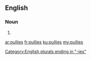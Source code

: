 ==English==

===Noun===
{{head|en|plural}}

# {{plural of|pully|lang=en}}

[[Category:English plurals ending in "-ies"]]

[[ar:pullies]]
[[fr:pullies]]
[[ku:pullies]]
[[my:pullies]]